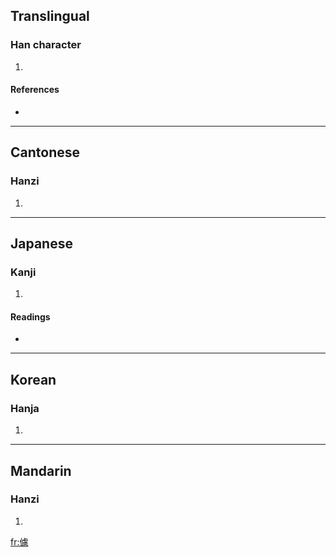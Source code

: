 ==Translingual==

===Han character===
{{Han char|rn=9|rad=人|as=15|sn=17|four=2123<sub>6</sub>|canj=人卜心心 (OYPP)}}

# {{defn|Han|sort=人15}}

====References====
* {{Han ref|kx=0120.180|dkj=01251|dj=0254.160|hdz=10233.080|uh=5122|ud=20770|bh=ECBB|bd=60603}}

----

==Cantonese==

===Hanzi===
{{yue-hanzi|jyut=|y=leui5}}

# {{defn|Cantonese|sort=人15}}

----

==Japanese==

===Kanji===
{{ja-kanji|grade=|rs=人15}}

# {{defn|Japanese|sort=人15}}

====Readings====
* {{ja-readings|on=[[りょ]] (ryo), [[ろ]] (ro)|kun=[[つとめないさま]] (tsutomenaisama)}}

----

==Korean==

===Hanja===
{{ko-hanja|hangeul=려|rv=ryeo|mr=ryŏ}}

# {{defn|Korean|sort=人15}}

----

==Mandarin==

===Hanzi===
{{cmn-hanzi|pin=[[lǚ]] ([[lü3]])|wg=lü<sup>3</sup>}}

# {{defn|Mandarin|sort=人15}}

[[fr:儢]]